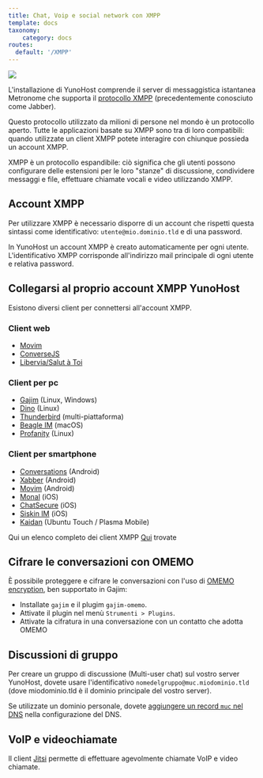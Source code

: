 ```yaml
---
title: Chat, Voip e social network con XMPP
template: docs
taxonomy:
    category: docs
routes:
  default: '/XMPP'
---
```


![](/img/XMPP_logo.png?resize=100)

L'installazione di YunoHost comprende il server di messaggistica istantanea Metronome che supporta il [protocollo XMPP](https://it.wikipedia.org/wiki/Extensible_Messaging_and_Presence_Protocol) (precedentemente conosciuto come Jabber). 

Questo protocollo utilizzato da milioni di persone nel mondo è un protocollo aperto.
Tutte le applicazioni basate su XMPP sono tra di loro compatibili: quando utilizzate un client XMPP potete interagire con chiunque possieda un account XMPP.

XMPP è un protocollo espandibile: ciò significa che gli utenti possono configurare delle estensioni per le loro "stanze" di discussione, condividere messaggi e file, effettuare chiamate vocali e  video utilizzando XMPP.

## Account XMPP

Per utilizzare XMPP è necessario disporre di un account che rispetti questa sintassi come identificativo: `utente@mio.dominio.tld` e di una password.

In YunoHost un account XMPP è creato automaticamente per ogni utente. 
L'identificativo XMPP corrisponde all'indirizzo mail principale di ogni utente e relativa password.

## Collegarsi al proprio account XMPP YunoHost

Esistono diversi client per connettersi all'account XMPP.

### Client web

- [Movim](https://movim.eu/)
- [ConverseJS](https://conversejs.org/)
- [Libervia/Salut à Toi](https://salut-a-toi.org/)

### Client per pc

- [Gajim](http://gajim.org/) (Linux, Windows)
- [Dino](https://dino.im/) (Linux)
- [Thunderbird](https://www.thunderbird.net/) (multi-piattaforma)
- [Beagle IM](https://beagle.im/) (macOS)
- [Profanity](https://profanity-im.github.io/) (Linux)

### Client per smartphone

- [Conversations](https://conversations.im/) (Android)
- [Xabber](http://xabber.com/) (Android)
- [Movim](https://movim.eu/) (Android)
- [Monal](https://monal.im/) (iOS)
- [ChatSecure](https://chatsecure.org/) (iOS)
- [Siskin IM](https://siskin.im/) (iOS)
- [Kaidan](https://www.kaidan.im/) (Ubuntu Touch / Plasma Mobile)

Qui un elenco completo dei client XMPP [Qui](https://fr.wikipedia.org/wiki/Liste_de_clients_XMPP) trovate

## Cifrare le conversazioni con OMEMO

È possibile proteggere e cifrare le conversazioni con l'uso di [OMEMO encryption](https://xmpp.org/extensions/xep-0384.html), ben supportato in Gajim:
- Installate `gajim` e il plugim `gajim-omemo`.
- Attivate il plugin nel menù `Strumenti > Plugins`.
- Attivate la cifratura in una conversazione con un contatto che adotta OMEMO

## Discussioni di gruppo

Per creare un gruppo di discussione (Multi-user chat) sul vostro server YunoHost, dovete usare l'identificativo `nomedelgruppo@muc.miodominio.tld` (dove miodominio.tld è il dominio principale del vostro server).

Se utilizzate un dominio personale, dovete [aggiungere un record `muc` nel DNS](/dns_config) nella configurazione del DNS.

## VoIP e videochiamate

Il client [Jitsi](https://jitsi.org/) permette di effettuare agevolmente chiamate VoIP e video chiamate.
